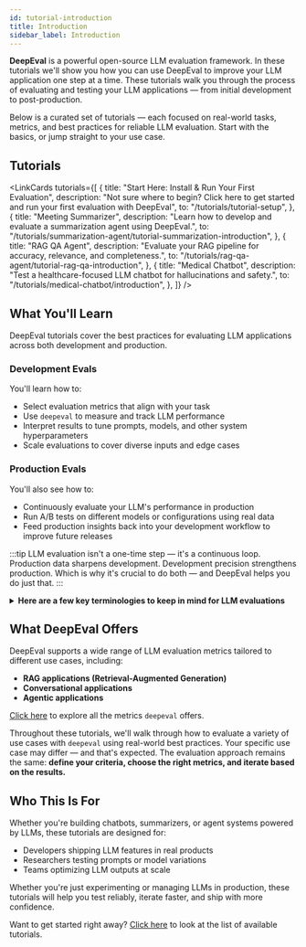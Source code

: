 ```yaml
---
id: tutorial-introduction
title: Introduction
sidebar_label: Introduction
---
```


**DeepEval** is a powerful open-source LLM evaluation framework. In these tutorials we'll show you how you can use DeepEval to improve your LLM application one step at a time. These tutorials walk you through the process of evaluating and testing your LLM applications — from initial development to post-production.

Below is a curated set of tutorials — each focused on real-world tasks, metrics, and best practices for reliable LLM evaluation. Start with the basics, or jump straight to your use case.

## Tutorials


<LinkCards
  tutorials={[
    {
      title: "Start Here: Install & Run Your First Evaluation",
      description:
        "Not sure where to begin? Click here to get started and run your first evaluation with DeepEval",
      to: "/tutorials/tutorial-setup",
    },
    {
      title: "Meeting Summarizer",
      description:
        "Learn how to develop and evaluate a summarization agent using DeepEval.",
      to: "/tutorials/summarization-agent/tutorial-summarization-introduction",
    },
    {
      title: "RAG QA Agent",
      description:
        "Evaluate your RAG pipeline for accuracy, relevance, and completeness.",
      to: "/tutorials/rag-qa-agent/tutorial-rag-qa-introduction",
    },
    {
      title: "Medical Chatbot",
      description:
        "Test a healthcare-focused LLM chatbot for hallucinations and safety.",
      to: "/tutorials/medical-chatbot/introduction",
    },
  ]}
/>

## What You'll Learn

DeepEval tutorials cover the best practices for evaluating LLM applications across both development and production.

### Development Evals

You'll learn how to:

- Select evaluation metrics that align with your task
- Use `deepeval` to measure and track LLM performance
- Interpret results to tune prompts, models, and other system hyperparameters
- Scale evaluations to cover diverse inputs and edge cases

### Production Evals

You'll also see how to:

- Continuously evaluate your LLM's performance in production
- Run A/B tests on different models or configurations using real data
- Feed production insights back into your development workflow to improve future releases

:::tip
LLM evaluation isn't a one-time step — it's a continuous loop. Production data sharpens development. Development precision strengthens production. Which is why it's crucial to do both — and DeepEval helps you do just that.
:::

<details>

<summary>
  <strong>
    Here are a few key terminologies to keep in mind for LLM evaluations
  </strong>
</summary>

- **Hyperparameters**: The configuration values that shape your LLM application. This includes system prompts, user prompts, model choice, temperature, chunk size (for RAG), and more.
- **System Prompt**: A prompt that defines the overall behavior of your LLM across all interactions.
- **Generation Model**: The model used to generate responses — this is the LLM you're evaluating. Throughout the tutorials, we'll simply call it the _model_.
- **Evaluation Model**: A separate LLM used to score, critique, or assess the outputs of your generation model. This is **not** the model being evaluated.

</details>

## What DeepEval Offers

DeepEval supports a wide range of LLM evaluation metrics tailored to different use cases, including:

- **RAG applications (Retrieval-Augmented Generation)**
- **Conversational applications**
- **Agentic applications**

[Click here](https://deepeval.com/docs/metrics-introduction) to explore all the metrics `deepeval` offers.

Throughout these tutorials, we'll walk through how to evaluate a variety of use cases with `deepeval` using real-world best practices. Your specific use case may differ — and that's expected.
The evaluation approach remains the same: **define your criteria, choose the right metrics, and iterate based on the results.**

## Who This Is For

Whether you're building chatbots, summarizers, or agent systems powered by LLMs, these tutorials are designed for:

- Developers shipping LLM features in real products
- Researchers testing prompts or model variations
- Teams optimizing LLM outputs at scale

Whether you're just experimenting or managing LLMs in production, these tutorials will help you test reliably, iterate faster, and ship with more confidence.

Want to get started right away? [Click here](#tutorials) to look at the list of available tutorials.
